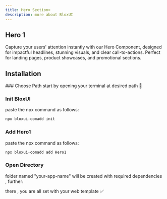 ```yaml
---
title: Hero Section>
description: more about BloxUI
---
```





## Hero 1

Capture your users' attention instantly with our Hero Component, designed for impactful headlines, stunning visuals, and clear call-to-actions. Perfect for landing pages, product showcases, and promotional sections.

<ImageSection
  width={700}
  height={600}
  className="w-full"
  alt="Git Authentication Settings"
  src="/section/hero/hero5.png"
/>
<BorderBeam size={250} duration={12} delay={9} />

## Installation

<Steps>
<Step>
### Choose Path
start by opening your terminal at desired path 🧩
</Step>
 
<Step>
 
### Init BloxUI
paste the npx command as follows:

```js copy
npx bloxui-comadd init
```
 
</Step>

<Step>
 
### Add Hero1
paste the npx command as follows:

```js copy
npx bloxui-comadd add Hero1
```
 
</Step>

<Step>
 
### Open Directory
folder named "your-app-name" will be created with required dependencies , further:

there , you are all set with your web template ✅
 
</Step>
</Steps>
